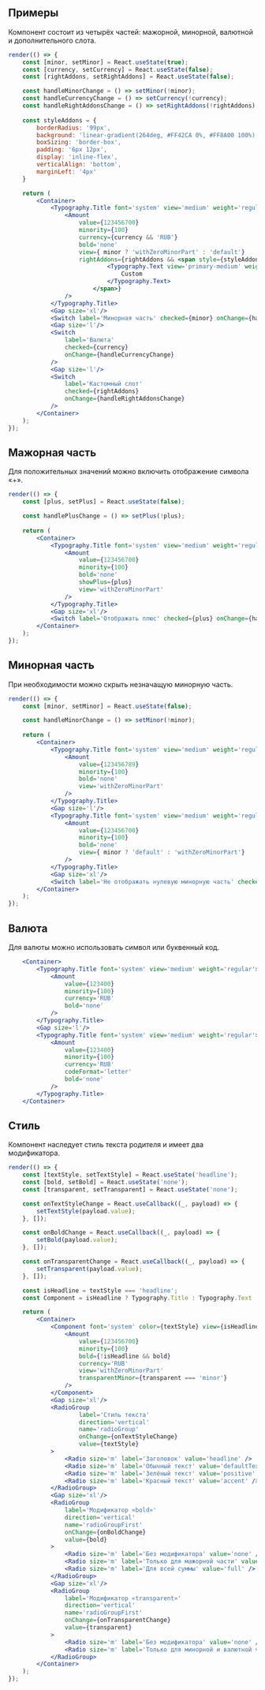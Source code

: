 ## Примеры

Компонент состоит из четырёх частей: мажорной, минорной, валютной и дополнительного слота.

```jsx live
render(() => {
    const [minor, setMinor] = React.useState(true);
    const [currency, setCurrency] = React.useState(false);
    const [rightAddons, setRightAddons] = React.useState(false);

    const handleMinorChange = () => setMinor(!minor);
    const handleCurrencyChange = () => setCurrency(!currency);
    const handleRightAddonsChange = () => setRightAddons(!rightAddons);
    
    const styleAddons = {
        borderRadius: '99px',
        background: 'linear-gradient(264deg, #FF42CA 0%, #FF8A00 100%)',
        boxSizing: 'border-box',
        padding: '6px 12px',
        display: 'inline-flex',
        verticalAlign: 'bottom',
        marginLeft: '4px'
    }

    return (
        <Container>
            <Typography.Title font='system' view='medium' weight='regular'>
                <Amount 
                    value={123456700} 
                    minority={100} 
                    currency={currency && 'RUB'}  
                    bold='none' 
                    view={ minor ? 'withZeroMinorPart' : 'default'} 
                    rightAddons={rightAddons && <span style={styleAddons}>
                            <Typography.Text view='primary-medium' weight='medium' font='system' color='primary-inverted'>
                                Custom
                            </Typography.Text>
                        </span>}
                />
            </Typography.Title>
            <Gap size='xl'/>
            <Switch label='Минорная часть' checked={minor} onChange={handleMinorChange} />
            <Gap size='l'/>
            <Switch
                label='Валюта'
                checked={currency}
                onChange={handleCurrencyChange}
            />
            <Gap size='l'/>
            <Switch
                label='Кастомный слот'
                checked={rightAddons}
                onChange={handleRightAddonsChange}
            />
        </Container>
    );
});
```

## Мажорная часть

Для положительных значений можно включить отображение символа «+».

```jsx live
render(() => {
    const [plus, setPlus] = React.useState(false);

    const handlePlusChange = () => setPlus(!plus);
    
    return (
        <Container>
            <Typography.Title font='system' view='medium' weight='regular'>
                <Amount 
                    value={123456700} 
                    minority={100} 
                    bold='none' 
                    showPlus={plus}
                    view='withZeroMinorPart'
                />
            </Typography.Title>
            <Gap size='xl'/>
            <Switch label='Отображать плюс' checked={plus} onChange={handlePlusChange} />
        </Container>
    );
});
```

## Минорная часть

При необходимости можно скрыть незначащую минорную часть.

```jsx live
render(() => {
    const [minor, setMinor] = React.useState(false);

    const handleMinorChange = () => setMinor(!minor);
    
    return (
        <Container>
            <Typography.Title font='system' view='medium' weight='regular'>
                <Amount 
                    value={123456789} 
                    minority={100} 
                    bold='none' 
                    view='withZeroMinorPart'
                />
            </Typography.Title>
            <Gap size='l'/>
            <Typography.Title font='system' view='medium' weight='regular'>
                <Amount 
                    value={123456700} 
                    minority={100} 
                    bold='none' 
                    view={ minor ? 'default' : 'withZeroMinorPart'}
                />
            </Typography.Title>
            <Gap size='xl'/>
            <Switch label='Не отображать нулевую минорную часть' checked={minor} onChange={handleMinorChange} />
        </Container>
    );
});
```

## Валюта

Для валюты можно использовать символ или буквенный код.

```jsx live
    <Container>
        <Typography.Title font='system' view='medium' weight='regular'>
            <Amount 
                value={123400} 
                minority={100} 
                currency='RUB'
                bold='none' 
            />
        </Typography.Title>
        <Gap size='l'/>
        <Typography.Title font='system' view='medium' weight='regular'>
            <Amount 
                value={123400} 
                minority={100} 
                currency='RUB'
                codeFormat='letter'
                bold='none' 
            />
        </Typography.Title>
    </Container>
```

## Стиль

Компонент наследует стиль текста родителя и имеет два модификатора.

```jsx live
render(() => {
    const [textStyle, setTextStyle] = React.useState('headline');
    const [bold, setBold] = React.useState('none');
    const [transparent, setTransparent] = React.useState('none');

    const onTextStyleChange = React.useCallback((_, payload) => {
        setTextStyle(payload.value);
    }, []);

    const onBoldChange = React.useCallback((_, payload) => {
        setBold(payload.value);
    }, []);

    const onTransparentChange = React.useCallback((_, payload) => {
        setTransparent(payload.value);
    }, []);

    const isHeadline = textStyle === 'headline';
    const Component = isHeadline ? Typography.Title : Typography.Text

    return (
        <Container>
            <Component font='system' color={textStyle} view={isHeadline ? 'medium' : 'primary-large'} weight={isHeadline ? 'bold' : 'regular'} >
                <Amount 
                    value={123456700} 
                    minority={100} 
                    bold={!isHeadline && bold} 
                    currency='RUB'
                    view='withZeroMinorPart'
                    transparentMinor={transparent === 'minor'}
                />
            </Component>
            <Gap size='xl'/>
            <RadioGroup
                    label='Стиль текста'
                    direction='vertical'
                    name='radioGroup'
                    onChange={onTextStyleChange}
                    value={textStyle}
            >
                <Radio size='m' label='Заголовок' value='headline' />
                <Radio size='m' label='Обычный текст' value='defaultText' />
                <Radio size='m' label='Зелёный текст' value='positive' />
                <Radio size='m' label='Красный текст' value='accent' />
            </RadioGroup>
            <Gap size='xl'/>
            <RadioGroup
                label='Модификатор «bold»'
                direction='vertical'
                name='radioGroupFirst'
                onChange={onBoldChange}
                value={bold}
            >
                <Radio size='m' label='Без модификатора' value='none' />
                <Radio size='m' label='Только для мажорной части' value='major' />
                <Radio size='m' label='Для всей суммы' value='full' />
            </RadioGroup>
            <Gap size='xl'/>
            <RadioGroup
                label='Модификатор «transparent»'
                direction='vertical'
                name='radioGroupFirst'
                onChange={onTransparentChange}
                value={transparent}
            >
                <Radio size='m' label='Без модификатора' value='none' />
                <Radio size='m' label='Только для минорной и валютной части' value='minor' />
            </RadioGroup>
        </Container>
    );
});
```
